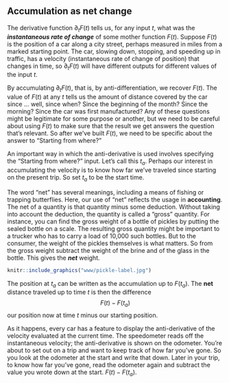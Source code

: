 ## Accumulation as net change {#net-change}

The derivative function $\partial_t F(t)$ tells us, for any input $t$, what was the ***instantaneous rate of change*** of some mother function $F(t)$. Suppose $F(t)$ is the position of a car along a city street, perhaps measured in miles from a marked starting point. The car, slowing down, stopping, and speeding up in traffic, has a velocity (instantaneous rate of change of position) that changes in time, so $\partial_t F(t)$ will have different outputs for different values of the input $t$. 

By accumulating $\partial_t F(t)$, that is, by anti-differentiation, we recover $F(t)$. The value of $F(t)$ at any $t$ tells us the amount of distance covered by the car since ... well, since when? Since the beginning of the month? Since the morning? Since the car was first manufactured? Any of these questions might be legitimate for some purpose or another, but we need to be careful about using $F(t)$ to make sure that the result we get answers the question that's relevant. So after we've built $F(t)$, we need to be specific about the answer to "Starting from where?"

An important way in which the anti-derivative is used involves specifying the "Starting from where?" input. Let's call this $t_a$. Perhaps our interest in accumulating the velocity is to know how far we've traveled since starting on the present trip. So set $t_a$ to be the start time. 

The word "net" has several meanings, including a means of fishing or trapping butterflies. Here, our use of "net" reflects the usage in **accounting**. The net of a quantity is that quantity minus some deduction. Without taking into account the deduction, the quantity is called a "gross" quantity. For instance, you can find the gross weight of a bottle of pickles by putting the sealed bottle on a scale. The resulting gross quantity might be important to a trucker who has to carry a load of 10,000 such bottles. But to the consumer, the weight of the pickles themselves is what matters. So from the gross weight subtract the weight of the brine and of the glass in the bottle. This gives the ***net*** weight. 

```r
knitr::include_graphics("www/pickle-label.jpg")
```

The position at $t_a$ can be written as the accumulation up to $F(t_a)$. The **net** distance traveled up to time $t$ is then the difference $$F(t) - F(t_a)$$ our position now at time $t$ minus our starting position. 

As it happens, every car has a feature to display the anti-derivative of the velocity evaluated at the current time. The speedometer reads off the instantaneous velocity; the anti-derivative is shown on the odometer. You're about to set out on a trip and want to keep track of how far you've gone. So you look at the odometer at the start and write that down. Later in your trip, to know how far you've gone, read the odometer again and subtract the value you wrote down at the start. $F(t) - F(t_a)$.


